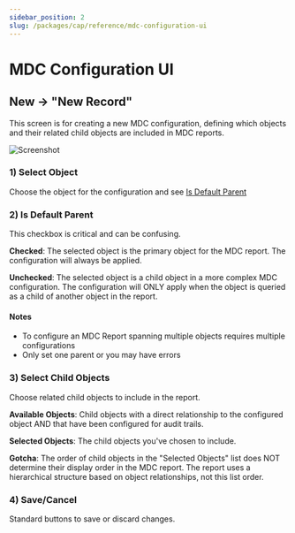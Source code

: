 ```yaml
---
sidebar_position: 2
slug: /packages/cap/reference/mdc-configuration-ui
---
```



# MDC Configuration UI

## New -> "New Record"

This screen is for creating a new MDC configuration, defining which objects and their related child objects are included in MDC reports.

![Screenshot](/mdc-configuration-ui-01-new-record.jpg)

### 1) Select Object

Choose the object for the configuration and see <a href="#is-default-parent">Is Default Parent</a>

### 2) Is Default Parent

This checkbox is critical and can be confusing.

**Checked**: The selected object is the primary object for the MDC report. The configuration will always be applied.

**Unchecked**: The selected object is a child object in a more complex MDC configuration. The configuration will ONLY apply when the object is queried as a child of another object in the report.

#### Notes

- To configure an MDC Report spanning multiple objects requires multiple configurations
- Only set one parent or you may have errors

### 3) Select Child Objects

Choose related child objects to include in the report.

**Available Objects**: Child objects with a direct relationship to the configured object AND that have been configured for audit trails.

**Selected Objects**: The child objects you've chosen to include.

**Gotcha**: The order of child objects in the "Selected Objects" list does NOT determine their display order in the MDC report. The report uses a hierarchical structure based on object relationships, not this list order.

### 4) Save/Cancel

Standard buttons to save or discard changes.

[//]: # "## Update Record"
[//]: #
[//]: #
[//]: # "### MDC Configuration"
[//]: # "The list of configured MDC setups, including:"
[//]: # "- Object Name"
[//]: # "- Object Fields"
[//]: # "- Child Objects"
[//]: # "- Is Parent"
[//]: # "- Edit button"
[//]: #
[//]: # "### Select Review Group(s)"
[//]: # "This is a GLOBAL setting, NOT per configuration. It controls which user groups have access to view and review ANY MDC report, regardless of the specific object or configuration."
[//]: #
[//]: # "Available Groups: All user groups in your Salesforce org."
[//]: #
[//]: # "Selected Groups: The groups with access to MDC reports."
[//]: #
[//]: # "Gotcha: This global setting can be misleading as it's within the configuration UI. It's NOT tied to the specific configuration being edited."
[//]: #
[//]: # '## "Update Record" Popup'
[//]: #
[//]: # 'Click on the little arrow on the configuration you wish to edit, and then click on "Edit"'
[//]: # "<Screenshot fn='mdc-configuration-ui-02-edit-configuration.jpg' />"
[//]: #
[//]: # "<Screenshot fn='mdc-configuration-ui-03-update-record-top.jpg' />"
[//]: # "<Screenshot fn='mdc-configuration-ui-03-update-record-bottom.jpg' />"
[//]: #
[//]: # "### Select Object"
[//]: # "Same as for new"
[//]: #
[//]: # "### Select fields for object"
[//]: # "Same as for new"
[//]: #
[//]: # "### Select Child Objects"
[//]: # "Same as for new"
[//]: #
[//]: # "### Update/Cancel"
[//]: # "Same as for new"
[//]: #
[//]: # "## Additional Non-Obvious Elements and Gotchas"
[//]: #
[//]: # "### Meaningful Fields"
[//]: # 'The definition of "meaningful" fields is configured in the Audit Trail Mapping section, NOT in the MDC configuration. The MDC configuration only determines which fields to DISPLAY in the report, assuming they have meaningful changes.'
[//]: #
[//]: # "### Field Permissions"
[//]: # "Users configuring MDC must have explicit field-level permissions for the fields they want to include in the configuration. This can be counterintuitive, especially for system administrators who usually have implicit access to all fields."
[//]: #
[//]: # "### Report Generation Logic"
[//]: # "The logic for determining which records are included in an MDC report is based on the audit trail data and the meaningful fields configuration. The MDC configuration UI only controls the report's display and review access."
[//]: #
